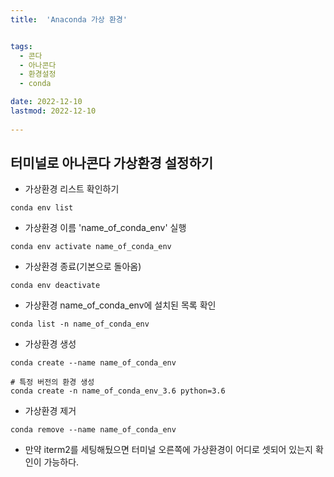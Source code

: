 ```yaml
---
title:  'Anaconda 가상 환경'


tags:
  - 콘다
  - 아나콘다
  - 환경설정
  - conda

date: 2022-12-10
lastmod: 2022-12-10
 
---
```


## 터미널로 아나콘다 가상환경 설정하기

- 가상환경 리스트 확인하기

```shell
conda env list
```

- 가상환경 이름 'name_of_conda_env' 실행

```shell
conda env activate name_of_conda_env
```

- 가상환경 종료(기본으로 돌아옴)

```shell
conda env deactivate
```

- 가상환경 name_of_conda_env에 설치된 목록 확인

```shell
conda list -n name_of_conda_env
```

- 가상환경 생성

```shell
conda create --name name_of_conda_env

# 특정 버전의 환경 생성
conda create -n name_of_conda_env_3.6 python=3.6
```

- 가상환경 제거

```shell
conda remove --name name_of_conda_env
```

- 만약 iterm2를 세팅해뒀으면 터미널 오른쪽에 가상환경이 어디로 셋되어 있는지 확인이 가능하다.